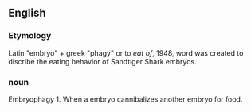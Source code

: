 ==English==

===Etymology===

Latin "embryo" + greek "phagy" or to ''eat of'', 1948, word was created to discribe the eating behavior of Sandtiger Shark embryos.

===noun===
Embryophagy
1. When a embryo cannibalizes another embryo for food.